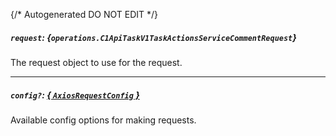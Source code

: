{/* Autogenerated DO NOT EDIT  */}

##### `request`: *{`operations.C1ApiTaskV1TaskActionsServiceCommentRequest`}*
The request object to use for the request.
<Collapsible openLabel={Labels.showProperties} closeLabel={Labels.hideProperties}>
    <C1ApiTaskV1TaskActionsServiceCommentRequest/>
</Collapsible>

---
##### `config?`: [*{ `AxiosRequestConfig` }*](https://axios-http.com/docs/req_config)
Available config options for making requests.


